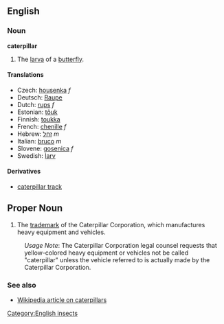 ==English==
===Noun===
'''caterpillar'''

#The [[larva]] of a [[butterfly]].

====Translations====
*Czech: [[housenka]] ''f''
*Deutsch: [[Raupe]] 
*Dutch: [[rups]] ''f''
*Estonian: [[tõuk]]
*Finnish: [[toukka]]
*French: [[chenille]] ''f''
*Hebrew: [[זחל]] ''m''
*Italian: [[bruco]] ''m''
*Slovene: [[gosenica]] ''f''
*Swedish: [[larv]]

====Derivatives====
*[[caterpillar track]]

==Proper Noun==

#The [[trademark]] of the Caterpillar Corporation, which manufactures heavy equipment and vehicles.
:''Usage Note'':  The Caterpillar Corporation legal counsel requests that yellow-colored heavy equipment or vehicles not be called "caterpillar" unless the vehicle referred to is actually made by the Caterpillar Corporation.

===See also===
*[[en:caterpillar|Wikipedia article on caterpillars]]

[[Category:English insects]]